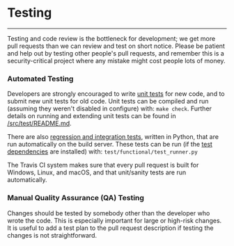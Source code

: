# Testing
-------

Testing and code review is the bottleneck for development; we get more pull
requests than we can review and test on short notice. Please be patient and help out by testing
other people's pull requests, and remember this is a security-critical project where any mistake might cost people
lots of money.

### Automated Testing

Developers are strongly encouraged to write [unit tests](src/test/README.md) for new code, and to
submit new unit tests for old code. Unit tests can be compiled and run
(assuming they weren't disabled in configure) with: `make check`. Further details on running
and extending unit tests can be found in [/src/test/README.md](/src/test/README.md).

There are also [regression and integration tests](/test), written
in Python, that are run automatically on the build server.
These tests can be run (if the [test dependencies](/test) are installed) with: `test/functional/test_runner.py`

The Travis CI system makes sure that every pull request is built for Windows, Linux, and macOS, and that unit/sanity tests are run automatically.

### Manual Quality Assurance (QA) Testing

Changes should be tested by somebody other than the developer who wrote the
code. This is especially important for large or high-risk changes. It is useful
to add a test plan to the pull request description if testing the changes is
not straightforward.